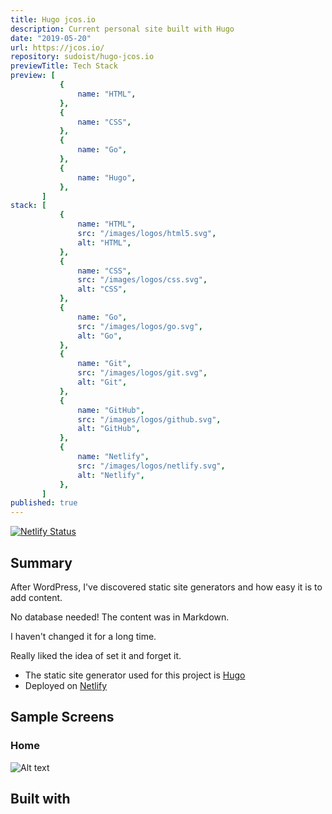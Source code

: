 ```yaml
---
title: Hugo jcos.io
description: Current personal site built with Hugo
date: "2019-05-20"
url: https://jcos.io/
repository: sudoist/hugo-jcos.io
previewTitle: Tech Stack
preview: [
           {
               name: "HTML",
           },
           {
               name: "CSS",
           },
           {
               name: "Go",
           },
           {
               name: "Hugo",
           },
       ]
stack: [
           {
               name: "HTML",
               src: "/images/logos/html5.svg",
               alt: "HTML",
           },
           {
               name: "CSS",
               src: "/images/logos/css.svg",
               alt: "CSS",
           },
           {
               name: "Go",
               src: "/images/logos/go.svg",
               alt: "Go",
           },
           {
               name: "Git",
               src: "/images/logos/git.svg",
               alt: "Git",
           },
           {
               name: "GitHub",
               src: "/images/logos/github.svg",
               alt: "GitHub",
           },
           {
               name: "Netlify",
               src: "/images/logos/netlify.svg",
               alt: "Netlify",
           },
       ]
published: true
---
```


[![Netlify Status](https://api.netlify.com/api/v1/badges/3256c3b1-0c81-4cb6-801f-bdea0a662a69/deploy-status)](https://app.netlify.com/sites/goofy-brahmagupta-ef496e/deploys)

## Summary

After WordPress, I've discovered static site generators and how easy it is to add content.

No database needed! The content was in Markdown.

I haven't changed it for a long time.

Really liked the idea of set it and forget it.

- The static site generator used for this project is [Hugo](https://gohugo.io/)
- Deployed on [Netlify](https://www.netlify.com/)


## Sample Screens

### Home

![Alt text](https://res.cloudinary.com/langitlupakintoncloud/image/upload/v1613827520/hugo/jcos.io/itfhlmag2ssbe9g5vu2e.jpg "Home")


## Built with
